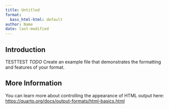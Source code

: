 ```yaml
---
title: Untitled
format:
  bass_html-html: default
author: Name
date: last-modified
---
```


## Introduction

TESTTEST
*TODO* Create an example file that demonstrates the formatting and features of your format.

## More Information

You can learn more about controlling the appearance of HTML output here: <https://quarto.org/docs/output-formats/html-basics.html>


